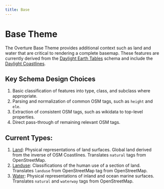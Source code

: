 ```yaml
---
title: Base
---
```


# Base Theme

The Overture Base Theme provides additional context such as land and water that are critical to rendering a complete basemap. These features are currently derived from the [Daylight Earth Tables](https://daylightmap.org/earth/) schema and include the [Daylight Coastlines](https://daylightmap.org/coastlines.html).

## Key Schema Design Choices

1. Basic classification of features into type, class, and subclass where appropriate.
2. Parsing and normalization of common OSM tags, such as `height` and `ele`.
4. Extraction of consistent OSM tags, such as wikidata to top-level properties.
3. Direct pass-through of remaining relevant OSM tags.

## Current Types:

1. [Land](/reference/base/landuse): Physical representations of land surfaces. Global land derived from the inverse of OSM Coastlines. Translates `natural` tags from OpenStreetMap.
2. [Landuse](/reference/base/landuse): Classifications of the human use of a section of land. Translates `landuse` from OpenStreetMap tag from OpenStreetMap.
3. [Water](/reference/base/water): Physical representations of inland and ocean marine surfaces. Translates `natural` and `waterway` tags from OpenStreetMap.
